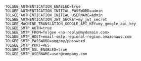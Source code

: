 ```env title=".env"
TOLGEE_AUTHENTICATION_ENABLED=true
TOLGEE_AUTHENTICATION_INITIAL_PASSWORD=admin
TOLGEE_AUTHENTICATION_INITIAL_USERNAME=admin
TOLGEE_AUTHENTICATION_JWT_SECRET=my_jwt_secret
TOLGEE_MACHINE_TRANSLATION_GOOGLE_API_KEY=my_google_api_key
TOLGEE_SMTP_AUTH=true
TOLGEE_SMTP_FROM=Tolgee <no-reply@mydomain.com>
TOLGEE_SMTP_HOST=email-smtp.regional-region.amazonaws.com
TOLGEE_SMTP_PASSWORD=omg/my/password
TOLGEE_SMTP_PORT=465
TOLGEE_SMTP_SSL_ENABLED=true
TOLGEE_SMTP_USERNAME=user@company.com
```
